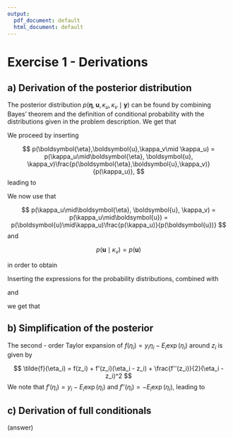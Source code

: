 ```yaml
---
output:
  pdf_document: default
  html_document: default
---
```


\newcommand{\kappau}{\kappa_u}
\newcommand{\kappav}{\kappa_v}
\newcommand{\uvec}{\boldsymbol{u}}
\newcommand{\Rmat}{\boldsymbol{R}}
\newcommand{\yvec}{\boldsymbol{y}}
\newcommand{\Evec}{\boldsymbol{E}}
\newcommand{\etavec}{\boldsymbol{\eta}}

# Exercise 1 - Derivations

## a) Derivation of the posterior distribution

The posterior distribution $p(\etavec, \uvec, \kappa_u, \kappa_v \mid \yvec)$ can be found by combining Bayes' theorem and the definition of conditional probability with the distributions given in the problem description. We get that

\begin{align*}
p(\etavec, \uvec, \kappa_u, \kappa_v \mid \yvec) &= \frac{p(\yvec \mid \etavec, \uvec, \kappa_u, \kappa_v)}{p(\yvec)}p(\etavec, \uvec, \kappa_u, \kappa_v) \\
&\propto p(\yvec \mid \etavec, \uvec, \kappa_u, \kappa_v)p(\etavec, \uvec, \kappa_v \mid \kappa_u)p(\kappa_u)
\end{align*}


We proceed by inserting

$$
p(\etavec,\uvec,\kappa_v\mid \kappa_u) = p(\kappa_u\mid\etavec, \uvec, \kappa_v)\frac{p(\etavec,\uvec,\kappa_v)}{p(\kappa_u)},
$$
leading to 

\begin{align*}
p(\etavec, \uvec, \kappa_u, \kappa_v \mid \yvec)
&\propto p(\yvec \mid \etavec, \uvec, \kappa_u, \kappa_v)p(\etavec, \uvec, \kappa_v)p(\kappa_u\mid\etavec, \uvec, \kappa_v) \\
&= p(\yvec \mid \etavec, \uvec, \kappa_u, \kappa_v)p(\etavec\mid\uvec,\kappa_v)p(\uvec, \kappa_v)p(\kappa_u\mid\etavec, \uvec, \kappa_v) \\
&= p(\yvec \mid \etavec, \uvec, \kappa_u, \kappa_v)p(\etavec\mid\uvec,\kappa_v)p(\uvec \mid \kappa_v)p(\kappa_v)p(\kappa_u\mid\etavec, \uvec, \kappa_v) 
\end{align*}

We now use that

$$
p(\kappa_u\mid\etavec, \uvec, \kappa_v) = p(\kappa_u\mid\uvec) =  p(\uvec\mid\kappa_u)\frac{p(\kappa_u)}{p(\uvec)}
$$
and

$$
p(\uvec \mid \kappa_v) = p(\uvec)
$$

in order to obtain

\begin{align*}
p(\etavec, \uvec, \kappa_u, \kappa_v \mid \yvec)
&\propto p(\yvec\mid\etavec)p(\etavec\mid\uvec,\kappa_v)p(\kappa_v)p(\uvec\mid\kappa_u)p(\kappa_u)
\end{align*}

Inserting the expressions for the probability distributions, combined with 

\begin{align*}
p(\yvec\mid\etavec) &= \prod_{i=1}^n\frac{(E_i\exp(\eta_i))^{y_i}}{y_i!}\exp({-E_i\exp(\eta_i)}) \propto \exp(\sum_{i=1}^ny_i\log(E_i) + y_i\eta_i - E_i\exp(\eta_i)) \\ 
&\propto \exp(\sum_{i=1}^ny_i\eta_i - E_i\exp(\eta_i))
\end{align*}

and 


\begin{align*}
p(\kappa_u)p(\kappa_v) &= \frac{\beta_v^{\alpha_v}}{\Gamma(\alpha_v)}\frac{\beta_u^{\alpha_u}}{\Gamma(\alpha_u)}\kappa_v^{\alpha_v - 1}\kappa_u^{\alpha_u - 1}\exp(-\beta_v\kappa_v - \beta_u\kappa_u)\\ &\propto \kappa_v^{\alpha_v - 1}\kappa_u^{\alpha_u - 1}\exp(-\beta_v\kappa_v - \beta_u\kappa_u)
\end{align*}

we get that


\begin{align*}
p(\etavec, \uvec, \kappa_u, \kappa_v \mid \yvec) &\propto p(\yvec\mid\etavec)p(\etavec\mid\uvec,\kappa_v)p(\kappa_v)p(\uvec\mid\kappa_u)p(\kappa_u) \\
&\propto \kappa_v^{\alpha_v - 1 + \frac{n}{2}}\kappa_u^{\alpha_u - 1 + \frac{n-1}{2}}\times\\&\exp(-\beta_v\kappa_v - \beta_u\kappa_u - \frac{\kappa_u}{2}\uvec^T\Rmat\uvec - \frac{\kappa_v}{2}(\etavec - \uvec)^T(\etavec - \uvec) - \sum_{i=1}^ny_i\eta_i - E_i\exp(\eta_i)) \\
\end{align*}


## b) Simplification of the posterior

The second - order Taylor expansion of $f(\eta_i) = y_i\eta_i - E_i\exp(\eta_i)$ around $z_i$ is given by

$$
\tilde{f}(\eta_i) = f(z_i) + f'(z_i)(\eta_i - z_i) + \frac{f''(z_i)}{2}(\eta_i - z_i)^2
$$
We note that $f'(\eta_i) = y_i - E_i\exp(\eta_i)$ and $f''(\eta_i) = -E_i\exp(\eta_i)$, leading to 

\begin{align*}
\tilde{f}(\eta_i) &= y_iz_i - E_i\exp(z_i) + (y_i - E_i\exp(z_i))(\eta_i - z_i) - \frac{E_i}{2}(\eta^2 + 2\eta_iz_i + z_i^2) \\ &= E_i\exp(z_i)\left[z_i - \frac{z_i^2}{2} - 1\right] + \eta_i(y_i - E_i\exp(z_i)\left(z_i -1\right)) + \eta_i^2\frac{E_i\exp(z_i)}{2}
\end{align*}

## c) Derivation of full conditionals

(answer)
